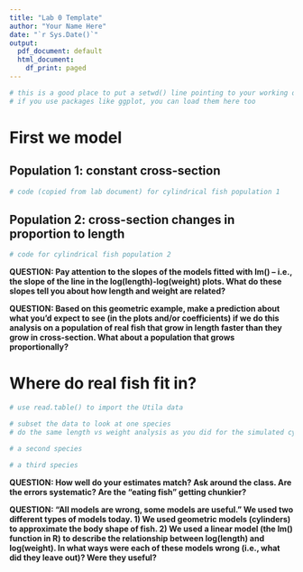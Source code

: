 ```yaml
---
title: "Lab 0 Template"
author: "Your Name Here"
date: "`r Sys.Date()`"
output:
  pdf_document: default
  html_document:
    df_print: paged
---
```


```r
# this is a good place to put a setwd() line pointing to your working directory
# if you use packages like ggplot, you can load them here too
```

# First we model

## Population 1: constant cross-section

```r
# code (copied from lab document) for cylindrical fish population 1
```

## Population 2: cross-section changes in proportion to length

```r
# code for cylindrical fish population 2
```

**QUESTION: Pay attention to the slopes of the models fitted with lm() -- i.e., the slope of the line in the log(length)-log(weight) plots. What do these slopes tell you about how length and weight are related?**

**QUESTION: Based on this geometric example, make a prediction about what you'd expect to see (in the plots and/or coefficients) if we do this analysis on a population of real fish that grow in length faster than they grow in cross-section. What about a population that grows proportionally?**

# Where do real fish fit in?

```r
# use read.table() to import the Utila data
```

```r
# subset the data to look at one species
# do the same length vs weight analysis as you did for the simulated cylinder data. You should show a plot (or two) and the model coefficients estimated with lm().
```

```r
# a second species
```

```r
# a third species
```

**QUESTION: How well do your estimates match? Ask around the class. Are the errors systematic? Are the "eating fish" getting chunkier?**

**QUESTION: "All models are wrong, some models are useful." We used two different types of models today. 1) We used geometric models (cylinders) to approximate the body shape of fish. 2) We used a linear model (the lm() function in R) to describe the relationship between log(length) and log(weight). In what ways were each of these models wrong (i.e., what did they leave out)? Were they useful?**